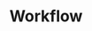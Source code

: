 ---
title: Workflow
description: This page is a work-in-progress.
sidebar:
    order: 1
    badge: "TODO"
---
